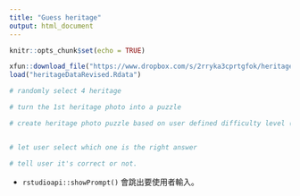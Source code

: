 ```yaml
---
title: "Guess heritage"
output: html_document
---
```


```r
knitr::opts_chunk$set(echo = TRUE)
```

```r
xfun::download_file("https://www.dropbox.com/s/2rryka3cprtgfok/heritageDataRevised.Rdata?dl=1", mode="wb")
load("heritageDataRevised.Rdata")

# randomly select 4 heritage

# turn the 1st heritage photo into a puzzle

# create heritage photo puzzle based on user defined difficulty level (easy=3x3, medium=5x5, difficult=9x9)


# let user select which one is the right answer

# tell user it's correct or not.
```

  * `rstudioapi::showPrompt()` 會跳出要使用者輸入。
